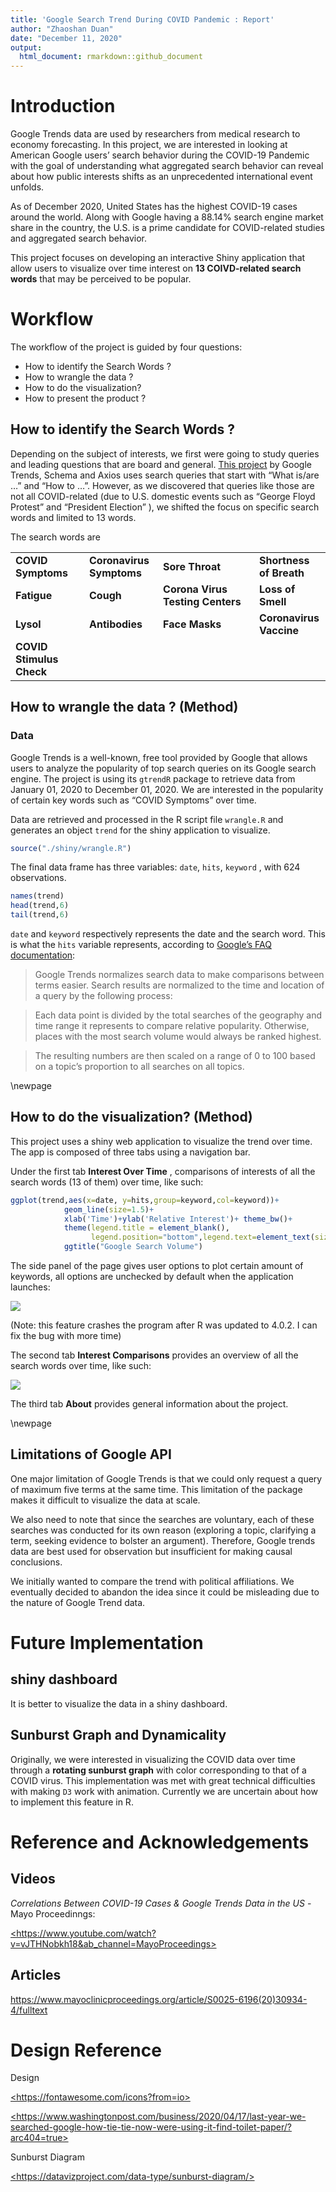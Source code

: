 ```yaml
---
title: 'Google Search Trend During COVID Pandemic : Report'
author: "Zhaoshan Duan"
date: "December 11, 2020"
output:
  html_document: rmarkdown::github_document
---
```


# Introduction

Google Trends data are used by researchers from medical research to economy forecasting. In this project, we are interested in looking at American Google users' search behavior during the COVID-19 Pandemic with the goal of understanding what aggregated search behavior can reveal about how public interests shifts as an unprecedented international event unfolds.

As of December 2020, United States has the highest COVID-19 cases around the world. Along with Google having a 88.14% search engine market share in the country, the U.S. is a prime candidate for COVID-related studies and aggregated search behavior.

This project focuses on developing an interactive Shiny application that allow users to visualize over time interest on **13 COIVD-related search words** that may be perceived to be popular.

# Workflow

The workflow of the project is guided by four questions:

-   How to identify the Search Words ?
-   How to wrangle the data ?
-   How to do the visualization?
-   How to present the product ?

## How to identify the Search Words ?

Depending on the subject of interests, we first were going to study queries and leading questions that are board and general. [This project](https://searchingcovid19.com/) by Google Trends, Schema and Axios uses search queries that start with "What is/are ..." and "How to ...". However, as we discovered that queries like those are not all COVID-related (due to U.S. domestic events such as "George Floyd Protest" and "President Election" ), we shifted the focus on specific search words and limited to 13 words.

The search words are

|                          |                          |                                  |                         |
|--------------------------|--------------------------|----------------------------------|-------------------------|
| **COVID Symptoms**       | **Coronavirus Symptoms** | **Sore Throat**                  | **Shortness of Breath** |
| **Fatigue**              | **Cough**                | **Corona Virus Testing Centers** | **Loss of Smell**       |
| **Lysol**                | **Antibodies**           | **Face Masks**                   | **Coronavirus Vaccine** |
| **COVID Stimulus Check** |                          |                                  |                         |

## How to wrangle the data ? (Method)

### Data

Google Trends is a well-known, free tool provided by Google that allows users to analyze the popularity of top search queries on its Google search engine. The project is using its `gtrendR` package to retrieve data from January 01, 2020 to December 01, 2020. We are interested in the popularity of certain key words such as "COVID Symptoms" over time.

Data are retrieved and processed in the R script file `wrangle.R` and generates an object `trend` for the shiny application to visualize.

```r
source("./shiny/wrangle.R")
```

The final data frame has three variables: `date`, `hits`, `keyword` , with 624 observations.

```r
names(trend)
head(trend,6)
tail(trend,6)
```

`date` and `keyword` respectively represents the date and the search word. This is what the `hits` variable represents, according to [Google's FAQ documentation](https://support.google.com/trends/answer/4365533?hl=en):

> Google Trends normalizes search data to make comparisons between terms easier. Search results are normalized to the time and location of a query by the following process:

> Each data point is divided by the total searches of the geography and time range it represents to compare relative popularity. Otherwise, places with the most search volume would always be ranked highest.

> The resulting numbers are then scaled on a range of 0 to 100 based on a topic's proportion to all searches on all topics.

\\newpage

## How to do the visualization? (Method)

This project uses a shiny web application to visualize the trend over time. The app is composed of three tabs using a navigation bar.

Under the first tab **Interest Over Time** , comparisons of interests of all the search words (13 of them) over time, like such:

```r
ggplot(trend,aes(x=date, y=hits,group=keyword,col=keyword))+
            geom_line(size=1.5)+
            xlab('Time')+ylab('Relative Interest')+ theme_bw()+
            theme(legend.title = element_blank(),
                  legend.position="bottom",legend.text=element_text(size=12))+
            ggtitle("Google Search Volume") 
```

The side panel of the page gives user options to plot certain amount of keywords, all options are unchecked by default when the application launches:

![](shiny/app_screenshots/interest_over_time.jpg)

(Note: this feature crashes the program after R was updated to 4.0.2. I can fix the bug with more time)

The second tab **Interest Comparisons** provides an overview of all the search words over time, like such:

![](shiny/app_screenshots/interest_comparision.jpg)

The third tab **About** provides general information about the project.

\\newpage

## Limitations of Google API

One major limitation of Google Trends is that we could only request a query of maximum five terms at the same time. This limitation of the package makes it difficult to visualize the data at scale.

We also need to note that since the searches are voluntary, each of these searches was conducted for its own reason (exploring a topic, clarifying a term, seeking evidence to bolster an argument). Therefore, Google trends data are best used for observation but insufficient for making causal conclusions.

We initially wanted to compare the trend with political affiliations. We eventually decided to abandon the idea since it could be misleading due to the nature of Google Trend data.

# Future Implementation

## shiny dashboard

It is better to visualize the data in a shiny dashboard.

## Sunburst Graph and Dynamicality

Originally, we were interested in visualizing the COVID data over time through a **rotating sunburst graph** with color corresponding to that of a COVID virus. This implementation was met with great technical difficulties with making `D3` work with animation. Currently we are uncertain about how to implement this feature in R.

# Reference and Acknowledgements

## Videos

*Correlations Between COVID-19 Cases & Google Trends Data in the US* - Mayo Proceedinngs:

[\<https://www.youtube.com/watch?v=vJTHNobkh18&ab_channel=MayoProceedings\>](https://www.youtube.com/watch?v=vJTHNobkh18&ab_channel=MayoProceedings){.uri}

## Articles

<https://www.mayoclinicproceedings.org/article/S0025-6196(20)30934-4/fulltext>

# Design Reference

Design

[\<https://fontawesome.com/icons?from=io\>](https://fontawesome.com/icons?from=io){.uri}

[\<https://www.washingtonpost.com/business/2020/04/17/last-year-we-searched-google-how-tie-tie-now-were-using-it-find-toilet-paper/?arc404=true\>](https://www.washingtonpost.com/business/2020/04/17/last-year-we-searched-google-how-tie-tie-now-were-using-it-find-toilet-paper/?arc404=true){.uri}

Sunburst Diagram

[\<https://datavizproject.com/data-type/sunburst-diagram/\>](https://datavizproject.com/data-type/sunburst-diagram/){.uri}
